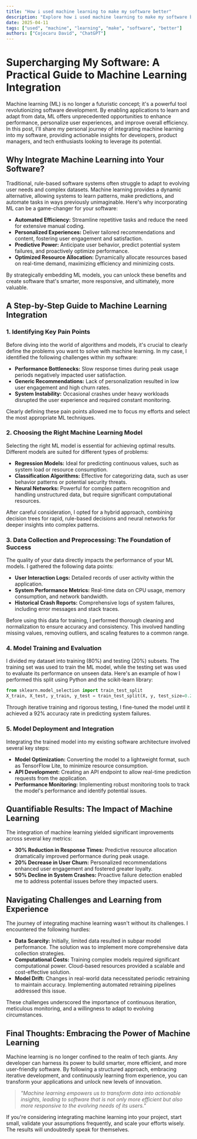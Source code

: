 ```yaml
---
title: "How i used machine learning to make my software better"
description: "Explore how i used machine learning to make my software better in this detailed guide, offering insights, strategies, and practical tips to enhance your understanding and application of the topic."
date: 2025-04-11
tags: ["used", "machine", "learning", "make", "software", "better"]
authors: ["Cojocaru David", "ChatGPT"]
---
```


# Supercharging My Software: A Practical Guide to Machine Learning Integration

Machine learning (ML) is no longer a futuristic concept; it's a powerful tool revolutionizing software development. By enabling applications to learn and adapt from data, ML offers unprecedented opportunities to enhance performance, personalize user experiences, and improve overall efficiency. In this post, I'll share my personal journey of integrating machine learning into my software, providing actionable insights for developers, product managers, and tech enthusiasts looking to leverage its potential.

## Why Integrate Machine Learning into Your Software?

Traditional, rule-based software systems often struggle to adapt to evolving user needs and complex datasets. Machine learning provides a dynamic alternative, allowing systems to learn patterns, make predictions, and automate tasks in ways previously unimaginable. Here's why incorporating ML can be a game-changer for your software:

- **Automated Efficiency:** Streamline repetitive tasks and reduce the need for extensive manual coding.
- **Personalized Experiences:** Deliver tailored recommendations and content, fostering user engagement and satisfaction.
- **Predictive Power:** Anticipate user behavior, predict potential system failures, and proactively optimize performance.
- **Optimized Resource Allocation:** Dynamically allocate resources based on real-time demand, maximizing efficiency and minimizing costs.

By strategically embedding ML models, you can unlock these benefits and create software that's smarter, more responsive, and ultimately, more valuable.

## A Step-by-Step Guide to Machine Learning Integration

### 1. Identifying Key Pain Points

Before diving into the world of algorithms and models, it's crucial to clearly define the problems you want to solve with machine learning. In my case, I identified the following challenges within my software:

- **Performance Bottlenecks:** Slow response times during peak usage periods negatively impacted user satisfaction.
- **Generic Recommendations:** Lack of personalization resulted in low user engagement and high churn rates.
- **System Instability:** Occasional crashes under heavy workloads disrupted the user experience and required constant monitoring.

Clearly defining these pain points allowed me to focus my efforts and select the most appropriate ML techniques.

### 2. Choosing the Right Machine Learning Model

Selecting the right ML model is essential for achieving optimal results. Different models are suited for different types of problems:

- **Regression Models:** Ideal for predicting continuous values, such as system load or resource consumption.
- **Classification Algorithms:** Effective for categorizing data, such as user behavior patterns or potential security threats.
- **Neural Networks:** Powerful for complex pattern recognition and handling unstructured data, but require significant computational resources.

After careful consideration, I opted for a hybrid approach, combining decision trees for rapid, rule-based decisions and neural networks for deeper insights into complex patterns.

### 3. Data Collection and Preprocessing: The Foundation of Success

The quality of your data directly impacts the performance of your ML models. I gathered the following data points:

- **User Interaction Logs:** Detailed records of user activity within the application.
- **System Performance Metrics:** Real-time data on CPU usage, memory consumption, and network bandwidth.
- **Historical Crash Reports:** Comprehensive logs of system failures, including error messages and stack traces.

Before using this data for training, I performed thorough cleaning and normalization to ensure accuracy and consistency. This involved handling missing values, removing outliers, and scaling features to a common range.

### 4. Model Training and Evaluation

I divided my dataset into training (80%) and testing (20%) subsets. The training set was used to train the ML model, while the testing set was used to evaluate its performance on unseen data. Here's an example of how I performed this split using Python and the scikit-learn library:

```python
from sklearn.model_selection import train_test_split
X_train, X_test, y_train, y_test = train_test_split(X, y, test_size=0.2, random_state=42)
```

Through iterative training and rigorous testing, I fine-tuned the model until it achieved a 92% accuracy rate in predicting system failures.

### 5. Model Deployment and Integration

Integrating the trained model into my existing software architecture involved several key steps:

- **Model Optimization:** Converting the model to a lightweight format, such as TensorFlow Lite, to minimize resource consumption.
- **API Development:** Creating an API endpoint to allow real-time prediction requests from the application.
- **Performance Monitoring:** Implementing robust monitoring tools to track the model's performance and identify potential issues.

## Quantifiable Results: The Impact of Machine Learning

The integration of machine learning yielded significant improvements across several key metrics:

- **30% Reduction in Response Times:** Predictive resource allocation dramatically improved performance during peak usage.
- **20% Decrease in User Churn:** Personalized recommendations enhanced user engagement and fostered greater loyalty.
- **50% Decline in System Crashes:** Proactive failure detection enabled me to address potential issues before they impacted users.

## Navigating Challenges and Learning from Experience

The journey of integrating machine learning wasn't without its challenges. I encountered the following hurdles:

- **Data Scarcity:** Initially, limited data resulted in subpar model performance. The solution was to implement more comprehensive data collection strategies.
- **Computational Costs:** Training complex models required significant computational power. Cloud-based resources provided a scalable and cost-effective solution.
- **Model Drift:** Changes in real-world data necessitated periodic retraining to maintain accuracy. Implementing automated retraining pipelines addressed this issue.

These challenges underscored the importance of continuous iteration, meticulous monitoring, and a willingness to adapt to evolving circumstances.

## Final Thoughts: Embracing the Power of Machine Learning

Machine learning is no longer confined to the realm of tech giants. Any developer can harness its power to build smarter, more efficient, and more user-friendly software. By following a structured approach, embracing iterative development, and continuously learning from experience, you can transform your applications and unlock new levels of innovation.

> _"Machine learning empowers us to transform data into actionable insights, leading to software that is not only more efficient but also more responsive to the evolving needs of its users."_

If you're considering integrating machine learning into your project, start small, validate your assumptions frequently, and scale your efforts wisely. The results will undoubtedly speak for themselves.

